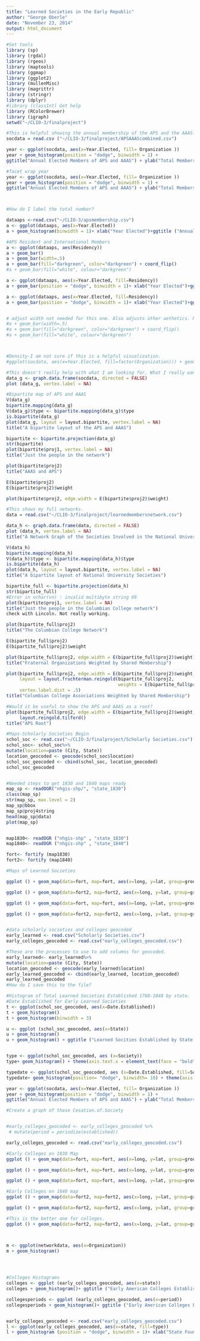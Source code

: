 ```yaml
---
title: "Learned Societies in the Early Republic"
author: "George Oberle"
date: "November 23, 2014"
output: html_document
---
```


```r
#Set tools
library (sp)
library (rgdal)
library (rgeos)
library (maptools)
library (ggmap)
library (ggplot2)
library (mullenMisc)
library (magrittr)
library (stringr)
library (dplyr)
#library (classInt) Get help
library (RColorBrewer)
library (igraph)
setwd("~/CLIO-3/finalproject")
```

```r
#This is helpful showing the annual membership of the APS and the AAAS. It shows patterns of growth of the members.
socdata = read.csv ("~/CLIO-3/finalproject/APSAAAScombined.csv")

year <- ggplot(socdata, aes(x=Year.Elected, fill= Organization ))
year + geom_histogram(position = "dodge", binwidth = 1) +
ggtitle("Annual Elected Members of APS and AAAS") + ylab("Total Members Elected") + xlab("Year Elected")

#facet wrap year
year <- ggplot(socdata, aes(x=Year.Elected, fill= Organization ))
year + geom_histogram(position = "dodge", binwidth = 1) +
ggtitle("Annual Elected Members of APS and AAAS") + ylab("Total Members Elected") + xlab("Year Elected")+facet_wrap("Year.Elected")



#How do I label the total number?

dataaps <-read.csv("~/CLIO-3/apsmembership.csv")
a <- ggplot(dataaps, aes(x=Year.Elected))
a + geom_histogram(binwidth = 1)+ xlab("Year Elected")+ggtitle ("Annual Elected Members APS")

#APS Resident and International Members
a <- ggplot(dataaps, aes(Residency))
a + geom_bar()
a + geom_bar(width=.5)
a + geom_bar(fill="darkgreen", color="darkgreen") + coord_flip()
#a + geom_bar(fill="white", colour="darkgreen")

a <- ggplot(dataaps, aes(x=Year.Elected, fill=Residency))
a + geom_bar(position = "dodge", binwidth = 1)+ xlab("Year Elected")+ggtitle ("Annual Elected Members APS by Residency")

a <- ggplot(dataaps, aes(x=Year.Elected, fill=Residency))
a + geom_bar(position = "dodge", binwidth = 1)+ xlab("Year Elected")+ggtitle ("Annual Elected Members APS by Residency")+facet_wrap("Year.Elected")


# adjust width not needed for this one. Also adjusts other aethetics. Not needed.
#a + geom_bar(width=.5)
#a + geom_bar(fill="darkgreen", color="darkgreen") + coord_flip()
#a + geom_bar(fill="white", colour="darkgreen")



#Density-I am not sure if this is a helpful visualization. 
#ggplot(socdata, aes(x=Year.Elected, fill=factor(Organization))) + geom_density()

```




```r
#This doesn't really help with what I am looking for. What I really want is the numbers of common members of the APS and AAAS
data_g <- graph.data.frame(socdata, directed = FALSE)
plot (data_g, vertex.label = NA)

#Bipartite map of APS and AAAS
V(data_g)
bipartite.mapping(data_g)
V(data_g)$type <- bipartite.mapping(data_g)$type
is.bipartite(data_g)
plot(data_g, layout = layout.bipartite, vertex.label = NA)
title("A bipartite layout of the APS and AAAS")

bipartite <- bipartite.projection(data_g)
str(bipartite)
plot(bipartite$proj1, vertex.label = NA)
title("Just the people in the network")

plot(bipartite$proj2)
title("AAAS and APS")

E(bipartite$proj2)
E(bipartite$proj2)$weight

plot(bipartite$proj2, edge.width = E(bipartite$proj2)$weight)
```

```r
#This shows my full networks.
data = read.csv("~/CLIO-3/finalproject/learnedmembersnetwork.csv")

data_h <- graph.data.frame(data, directed = FALSE)
plot (data_h, vertex.label = NA)
title("A Network Graph of the Societies Involved in the National University")

V(data_h)
bipartite.mapping(data_h)
V(data_h)$type <- bipartite.mapping(data_h)$type
is.bipartite(data_h)
plot(data_h, layout = layout.bipartite, vertex.label = NA)
title("A bipartite layout of National University Societies")

bipartite_full <- bipartite.projection(data_h)
str(bipartite_full)
#Error in nchar(vn) : invalid multibyte string 69
plot(bipartite$proj1, vertex.label = NA)
title("Just the people in the Columbian College network")
check with Lincoln. Not really working.

plot(bipartite_full$proj2)
title("The Columbian College Network")

E(bipartite_full$proj2)
E(bipartite_full$proj2)$weight

plot(bipartite_full$proj2, edge.width = E(bipartite_full$proj2)$weight)
title("Fraternal Organizations Weighted by Shared Membership")

plot(bipartite_full$proj2, edge.width = E(bipartite_full$proj2)$weight,
     layout = layout.fruchterman.reingold(bipartite_full$proj2, 
                                          weights = E(bipartite_full$proj2)$weight),
     vertex.label.dist = .5)
title("Columbian College Associations Weighted by Shared Membership")

#Would it be useful to show the APS and AAAS as a root?
plot(bipartite_full$proj2, edge.width = E(bipartite_full$proj2)$weight,
     layout.reingold.tilford()
title("APS Root")
```



```r
#Maps-Scholarly Societies Begin
schol_soc <- read.csv("~/CLIO-3/finalproject/Scholarly Societies.csv")       
schol_soc<- schol_soc%>%
mutate(location=paste (City, State))
location_geocoded <- geocode(schol_soc$location)
schol_soc_geocoded <- cbind(schol_soc, location_geocoded)
schol_soc_geocoded


#Needed steps to get 1830 and 1840 maps ready
map_sp <- readOGR("nhgis-shp/", "state_1830")
class(map_sp)
str(map_sp, max.level = 2)
map_sp@bbox
map_sp@proj4string
head(map_sp@data)
plot(map_sp)


map1830<- readOGR ("nhgis-shp" , "state_1830")
map1840<- readOGR ("nhgis-shp" , "state_1840")

fort<- fortify (map1830)
fort2<- fortify (map1840)

```


```r
#Maps of Learned Societies

ggplot () + geom_map(data=fort, map=fort, aes(x=long, y=lat, group=group, map_id=id), color="black", fill="white") +geom_point(data=schol_soc_geocoded, aes (x=lon, y=lat), color="red") + coord_map()

ggplot () + geom_map(data=fort2, map=fort2, aes(x=long, y=lat, group=group, map_id=id), color="black", fill="light grey") +geom_point(data=schol_soc_geocoded, size= 3, aes (x=lon, y=lat), color="blue") + coord_map()

ggplot () + geom_map(data=fort, map=fort, aes(x=long, y=lat, group=group, map_id=id), color="black", fill="white") +geom_point(data=schol_soc_geocoded, aes (x=lon, y=lat, color=factor(Date.Established)) ) + coord_map()

ggplot () + geom_map(data=fort2, map=fort2, aes(x=long, y=lat, group=group, map_id=id), color="grey", fill="white") +geom_point(data=schol_soc_geocoded, size=3, aes (x=lon, y=lat, color=Society) ) + coord_map() +ggtitle('Early American Learned Societies by Type')

```

```r


```



```r
#data scholarly societies and colleges geocoded
early_learned <- read.csv("Scholarly Societies.csv")
early_colleges_geocoded <- read.csv("early_colleges_geocoded.csv")

#These are the processes to use to add columns for geocoded.
early_learned<- early_learned%>%
mutate(location=paste (City, State))
location_geocoded <- geocode(early_learned$location)
early_learned_geocoded <- cbind(early_learned, location_geocoded)
early_learned_geocoded
#How do I save this to the file?

#Histogram of Total Learned Societies Established 1768-1848 by state.
#Date Established for Early Learned Societies
t <- ggplot(schol_soc_geocoded, aes(x=Date.Established))
t + geom_histogram()
t + geom_histogram(binwidth = 3)

u <- ggplot (schol_soc_geocoded, aes(x=State))
u + geom_histogram()
u + geom_histogram() + ggtitle ("Learned Socities Established by State 1768-1848")+ ylab ("Total Established")


type <- ggplot(schol_soc_geocoded, aes (x=Society))
type+ geom_histogram() + theme(axis.text.x = element_text(face = "bold", angle = 60, hjust = 1, size = 8)) +ggtitle("Learned Societies by Type") + ylab("Total Established") + xlab ("Type of Society")

typedate <- ggplot(schol_soc_geocoded, aes (x=Date.Established, fill=Society))
typedate+ geom_histogram(position= "dodge", binwidth= 10) + theme(axis.text.x = element_text(face = "bold", angle = 60, hjust = 1, size = 8)) +ggtitle("Learned Societies by Date Established") + ylab("Total Established") + xlab ("Year Established")

year <- ggplot(socdata, aes(x=Year.Elected, fill= Organization ))
year + geom_histogram(position = "dodge", binwidth = 1) +
ggtitle("Annual Elected Members of APS and AAAS") + ylab("Total Members Elected")

#Create a graph of those Cesation.of.Society



```

```r
#early_colleges_geocoded <- early_colleges_geocoded %>%
 # mutate(period = periodize(established))

early_colleges_geocoded <- read.csv("early_colleges_geocoded.csv")

#Early Colleges on 1830 Map
ggplot () + geom_map(data=fort, map=fort, aes(x=long, y=lat, group=group, map_id=id), color="black", fill="white") +geom_point(data=early_colleges_geocoded, aes (x=lon, y=lat), color="red") + coord_map()

ggplot () + geom_map(data=fort, map=fort, aes(x=long, y=lat, group=group, map_id=id), color="black", fill="white") +geom_point(data=early_colleges_geocoded, aes (x=lon, y=lat, color=factor(established)) ) + coord_map()

ggplot () + geom_map(data=fort, map=fort, aes(x=long, y=lat, group=group, map_id=id), color="black", fill="white") +geom_point(data=early_colleges_geocoded, aes (x=lon, y=lat, color=factor(period)) ) + coord_map()

#Early Colleges on 1840 map
ggplot () + geom_map(data=fort2, map=fort2, aes(x=long, y=lat, group=group, map_id=id), color="black", fill="white") +geom_point(data=early_colleges_geocoded, aes (x=lon, y=lat), color="red") + coord_map() +ggtitle('Early American Colleges on 1840 Map')

ggplot () + geom_map(data=fort2, map=fort2, aes(x=long, y=lat, group=group, map_id=id), color="black", fill="white") +geom_point(data=early_colleges_geocoded, aes (x=lon, y=lat, color=factor(established)) ) + coord_map()

#This is the better one for colleges.
ggplot () + geom_map(data=fort2, map=fort2, aes(x=long, y=lat, group=group, map_id=id), color="grey", fill="white") +geom_point(data=early_colleges_geocoded, size=4, aes (x=lon, y=lat, color=period, shape=period) ) + coord_map() +ggtitle ('Early American Colleges by Period')



m <- ggplot(networkdata, aes(x=Organization))
m + geom_histogram()


                              
```

```r
#Colleges Histograms
colleges <- ggplot (early_colleges_geocoded, aes(x=state))
colleges + geom_histogram()+ ggtitle ("Early American Colleges Established by State 1768-1848")+ ylab ("Total Established")+xlab ("State")

collegesperiods <- ggplot (early_colleges_geocoded, aes(x=period))
collegesperiods + geom_histogram()+ ggtitle ("Early American Colleges Established by Periods 1768-1848")+ ylab ("Total Established")+xlab ("State")


early_colleges_geocoded <- read.csv("early_colleges_geocoded.csv")
l <- ggplot(early_colleges_geocoded, aes(x=state, fill=type))
l + geom_histogram (position = "dodge", binwidth = 1)+ xlab("State Founded")+ggtitle ("Early American Colleges by Sponsorship")





```

